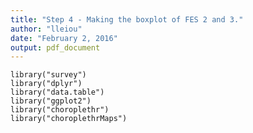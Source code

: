```yaml
---
title: "Step 4 - Making the boxplot of FES 2 and 3."
author: "lleiou"
date: "February 2, 2016"
output: pdf_document
---
```



```
library("survey")
library("dplyr")
library("data.table")
library("ggplot2")
library("choroplethr")
library("choroplethrMaps")
```
